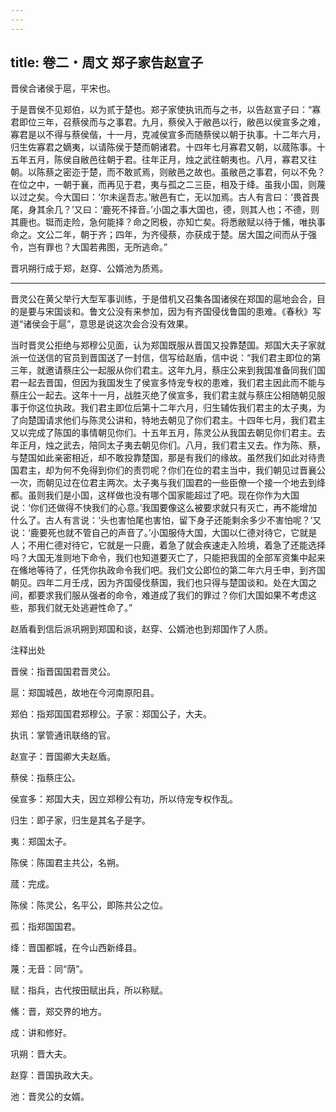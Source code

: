 ```yaml
---
---
---
```

title: 卷二・周文 郑子家告赵宣子
---

晋侯合诸侯于扈，平宋也。

于是晋侯不见郑伯，以为贰于楚也。郑子家使执讯而与之书，以告赵宣子曰：“寡君即位三年，召蔡侯而与之事君。九月，蔡侯入于敝邑以行，敝邑以侯宣多之难，寡君是以不得与蔡侯偕，十一月，克减侯宣多而随蔡侯以朝于执事。十二年六月，归生佐寡君之嫡夷，以请陈侯于楚而朝诸君。十四年七月寡君又朝，以蒇陈事。十五年五月，陈侯自敝邑往朝于君。往年正月，烛之武往朝夷也。八月，寡君又往朝。以陈蔡之密迩于楚，而不敢贰焉，则敝邑之故也。虽敝邑之事君，何以不免？在位之中，一朝于襄，而再见于君，夷与孤之二三臣，相及于绛。虽我小国，则蔑以过之矣。今大国曰：‘尔未逞吾志。’敝邑有亡，无以加焉。古人有言曰：‘畏首畏尾，身其余几？’又曰：‘鹿死不择音。’小国之事大国也，德，则其人也；不德，则其鹿也。铤而走险，急何能择？命之罔极，亦知亡矣。将悉敝赋以待于鯈，唯执事命之。文公二年，朝于齐；四年，为齐侵蔡，亦获成于楚。居大国之间而从于强令，岂有罪也？大国若弗图，无所逃命。”

晋巩朔行成于郑，赵穿、公婿池为质焉。

----------------

晋灵公在黄父举行大型军事训练，于是借机又召集各国诸侯在郑国的扈地会合，目的是要与宋国谈和。鲁文公没有来参加，因为有齐国侵伐鲁国的患难。《春秋》写道“诸侯会于扈”，意思是说这次会合没有效果。

当时晋灵公拒绝与郑穆公见面，认为郑国既服从晋国又投靠楚国。郑国大夫子家就派一位送信的官员到晋国送了一封信，信写给赵盾，信中说：“我们君主即位的第三年，就邀请蔡庄公一起服从你们君主。这年九月，蔡庄公来到我国准备同我们国君一起去晋国，但因为我国发生了侯宣多恃宠专权的患难，我们君主因此而不能与蔡庄公一起去。这年十一月，战胜灭绝了侯宣多，我们君主就与蔡庄公相随朝见服事于你这位执政。我们君主即位后第十二年六月，归生辅佐我们君主的太子夷，为了向楚国请求他们与陈灵公讲和，特地去朝见了你们君主。十四年七月，我们君主又以完成了陈国的事情朝见你们。十五年五月，陈灵公从我国去朝见你们君主。去年正月，烛之武去，陪同太子夷去朝见你们。八月，我们君主又去。作为陈、蔡，与楚国如此亲密相近，却不敢投靠楚国，那是有我们的缘故。虽然我们如此对待贵国君主，却为何不免得到你们的责罚呢？你们在位的君主当中，我们朝见过晋襄公一次，而朝见过在位君主两次。太子夷与我们国君的一些臣僚一个接一个地去到绛都。虽则我们是小国，这样做也没有哪个国家能超过了吧。现在你作为大国说：‘你们还做得不快我们的心意。’我国要像这么被要求就只有灭亡，再不能增加什么了。古人有言说：‘头也害怕尾也害怕，留下身子还能剩余多少不害怕呢？’又说：‘鹿要死也就不管自己的声音了。’小国服侍大国，大国以仁德对待它，它就是人；不用仁德对待它，它就是一只鹿，着急了就会疾速走入险境，着急了还能选择吗？大国无准则地下命令，我们也知道要灭亡了，只能把我国的全部军资集中起来在鯈地等待了，任凭你执政命令我们吧。我们文公即位的第二年六月壬申，到齐国朝见。四年二月壬戌，因为齐国侵伐蔡国，我们也只得与楚国谈和。处在大国之间，都要求我们服从强者的命令，难道成了我们的罪过？你们大国如果不考虑这些，那我们就无处逃避性命了。”

赵盾看到信后派巩朔到郑国和谈，赵穿、公婿池也到郑国作了人质。

注释出处

晋侯：指晋国国君晋灵公。

扈：郑国城邑，故地在今河南原阳县。

郑伯：指郑国国君郑穆公。子家：郑国公子，大夫。

执讯：掌管通讯联络的官。

赵宣子：晋国卿大夫赵盾。

蔡侯：指蔡庄公。

侯宣多：郑国大夫，因立郑穆公有功，所以侍宠专权作乱。

归生：即子家，归生是其名子是字。

夷：郑国太子。

陈侯：陈国君主共公，名朔。

蒇：完成。

陈侯：陈灵公，名平公，即陈共公之位。

孤：指郑国国君。

绛：晋国都城，在今山西新绛县。

蔑：无音：同“荫”。

赋：指兵，古代按田赋出兵，所以称赋。

鯈：晋，郑交界的地方。

成：讲和修好。

巩朔：晋大夫。

赵穿：晋国执政大夫。

池：晋灵公的女婿。

